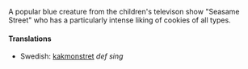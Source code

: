 A popular blue creature from the children's televison show "Seasame Street" who has a particularly intense liking of cookies of all types.

====Translations====
*Swedish: [[kakmonstret]] ''def sing''